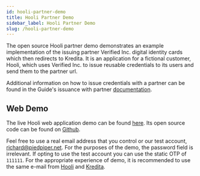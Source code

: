```yaml
---
id: hooli-partner-demo
title: Hooli Partner Demo
sidebar_label: Hooli Partner Demo
slug: /hooli-partner-demo
---
```



The open source Hooli partner demo demonstrates an example implementation of the issuing partner Verified Inc. digital identity cards which then redirects to Kredita. It is an application for a fictional customer, Hooli, which uses Verified Inc. to issue reusable <Tip type="credential">credentials</Tip> to its users and send them to the partner url.

Additional information on how to issue credentials with a partner can be found in the Guide's issuance with partner [documentation](/issuance-guide#partner-issuance).

## Web Demo
The live Hooli web application demo can be found [here](https://hooli-partner-web.demo.sandbox-verifiedinc.com/login). Its open source code can be found on [Github](https://github.com/UnumID/Hooli-Demo-Web).

Feel free to use a real email address that you control or our test account, richard@piedpiper.net. For the purposes of the demo, the password field is irrelevant. If opting to use the test account you can use the static OTP of `111111`. For the appropriate experience of demo, it is recommended to use the same e-mail from [Hooli](/holy-demo) and [Kredita](/kredita-demo).
